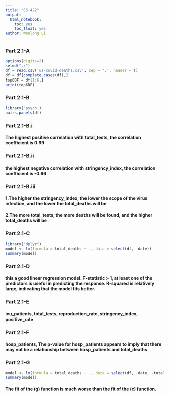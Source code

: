 ```yaml
---
title: "CS 422"
output: 
  html_notebook:
    toc: yes
    toc_float: yes
author: Wenlong Li
---
```


### Part 2.1-A

```r
options(digits=2)
setwd("./")
df = read.csv('us-covid-deaths.csv', sep = ',', header = T)
df = df[complete.cases(df),]
top6DF = df[1:6,]
print(top6DF)
```
### Part 2.1-B
```r
library('psych')
pairs.panels(df)
```
### Part 2.1-B.i
#### The highest positive correlation with total_tests, the correlation coefficient is 0.99
### Part 2.1-B.ii
####  the highest negative correlation with stringency_index, the correlation coefficient is -0.66
### Part 2.1-B.iii
#### 1.The higher the stringency_index, the lower the scope of the virus infection, and the lower the total_deaths will be
#### 2.The more total_tests, the more deaths will be found, and the higher total_deaths will be

### Part 2.1-C
```r
library("dplyr")
model <- lm(formula = total_deaths ~ ., data = select(df, -date))
summary(model)
```
### Part 2.1-D
#### this a good linear regression model.  F-statistic > 1, at least one of the predictors is useful in predicting the response. R-squared is relatively large, indicating that the model fits better.

### Part 2.1-E
#### icu_patients, total_tests, reproduction_rate, stringency_index, positive_rate

### Part 2.1-F
#### hosp_patients, The p-value for hosp_patients appears to imply that there may not be a relationship between hosp_patients and total_deaths

### Part 2.1-G
```r
model <- lm(formula = total_deaths ~ ., data = select(df, -date, -total_tests))
summary(model)
```
#### The fit of the (g) function is much worse than the fit of the (c) function.









